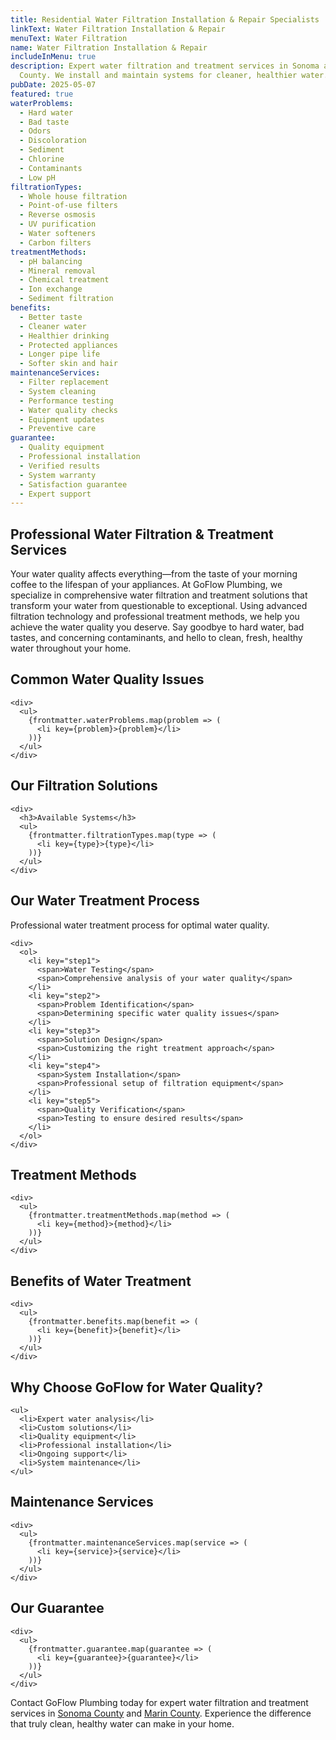 ```yaml
---
title: Residential Water Filtration Installation & Repair Specialists
linkText: Water Filtration Installation & Repair
menuText: Water Filtration
name: Water Filtration Installation & Repair
includeInMenu: true
description: Expert water filtration and treatment services in Sonoma and Marin
  County. We install and maintain systems for cleaner, healthier water.
pubDate: 2025-05-07
featured: true
waterProblems:
  - Hard water
  - Bad taste
  - Odors
  - Discoloration
  - Sediment
  - Chlorine
  - Contaminants
  - Low pH
filtrationTypes:
  - Whole house filtration
  - Point-of-use filters
  - Reverse osmosis
  - UV purification
  - Water softeners
  - Carbon filters
treatmentMethods:
  - pH balancing
  - Mineral removal
  - Chemical treatment
  - Ion exchange
  - Sediment filtration
benefits:
  - Better taste
  - Cleaner water
  - Healthier drinking
  - Protected appliances
  - Longer pipe life
  - Softer skin and hair
maintenanceServices:
  - Filter replacement
  - System cleaning
  - Performance testing
  - Water quality checks
  - Equipment updates
  - Preventive care
guarantee:
  - Quality equipment
  - Professional installation
  - Verified results
  - System warranty
  - Satisfaction guarantee
  - Expert support
---
```


<article>
  <h1>Professional Water Filtration & Treatment Services</h1>

  <p>
    Your water quality affects everything—from the taste of your morning coffee to the lifespan of your appliances.
    At GoFlow Plumbing, we specialize in comprehensive water filtration and treatment solutions that transform your water from questionable to exceptional.
    Using advanced filtration technology and professional treatment methods, we help you achieve the water quality you deserve.
    Say goodbye to hard water, bad tastes, and concerning contaminants, and hello to clean, fresh, healthy water throughout your home.
  </p>

  <section>
    <h2>Common Water Quality Issues</h2>

    <div>
      <ul>
        {frontmatter.waterProblems.map(problem => (
          <li key={problem}>{problem}</li>
        ))}
      </ul>
    </div>
  </section>

  <section>
    <h2>Our Filtration Solutions</h2>

    <div>
      <h3>Available Systems</h3>
      <ul>
        {frontmatter.filtrationTypes.map(type => (
          <li key={type}>{type}</li>
        ))}
      </ul>
    </div>
  </section>

  <section>
    <h2>Our Water Treatment Process</h2>
    <div>Professional water treatment process for optimal water quality.</div>

    <div>
      <ol>
        <li key="step1">
          <span>Water Testing</span>
          <span>Comprehensive analysis of your water quality</span>
        </li>
        <li key="step2">
          <span>Problem Identification</span>
          <span>Determining specific water quality issues</span>
        </li>
        <li key="step3">
          <span>Solution Design</span>
          <span>Customizing the right treatment approach</span>
        </li>
        <li key="step4">
          <span>System Installation</span>
          <span>Professional setup of filtration equipment</span>
        </li>
        <li key="step5">
          <span>Quality Verification</span>
          <span>Testing to ensure desired results</span>
        </li>
      </ol>
    </div>
  </section>

  <section>
    <h2>Treatment Methods</h2>

    <div>
      <ul>
        {frontmatter.treatmentMethods.map(method => (
          <li key={method}>{method}</li>
        ))}
      </ul>
    </div>
  </section>

  <section>
    <h2>Benefits of Water Treatment</h2>

    <div>
      <ul>
        {frontmatter.benefits.map(benefit => (
          <li key={benefit}>{benefit}</li>
        ))}
      </ul>
    </div>
  </section>

  <section>
    <h2>Why Choose GoFlow for Water Quality?</h2>

    <ul>
      <li>Expert water analysis</li>
      <li>Custom solutions</li>
      <li>Quality equipment</li>
      <li>Professional installation</li>
      <li>Ongoing support</li>
      <li>System maintenance</li>
    </ul>
  </section>

  <section>
    <h2>Maintenance Services</h2>

    <div>
      <ul>
        {frontmatter.maintenanceServices.map(service => (
          <li key={service}>{service}</li>
        ))}
      </ul>
    </div>
  </section>

  <section>
    <h2>Our Guarantee</h2>

    <div>
      <ul>
        {frontmatter.guarantee.map(guarantee => (
          <li key={guarantee}>{guarantee}</li>
        ))}
      </ul>
    </div>
  </section>

  <section>
    <p>
      Contact GoFlow Plumbing today for expert water filtration and treatment services in
      <a href="/sonoma-county-plumbing/">Sonoma County</a> and <a href="/marin-county-plumbing/">Marin County</a>.
      Experience the difference that truly clean, healthy water can make in your home.
    </p>
  </section>
</article>
